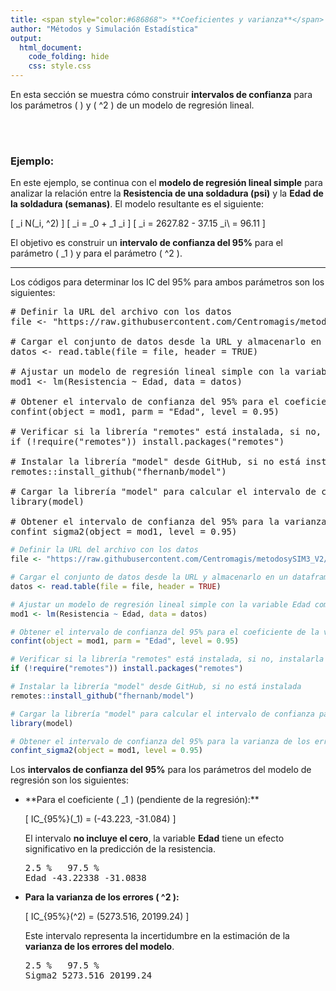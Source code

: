 ```yaml
---
title: <span style="color:#686868"> **Coeficientes y varianza**</span>
author: "Métodos y Simulación Estadística"
output:
  html_document:
    code_folding: hide
    css: style.css
---
```


En esta sección se muestra cómo construir **intervalos de confianza** para los parámetros \( \beta \) y \( \sigma^2 \) de un modelo de regresión lineal.


</br></br>
<div class="caja-ejemplo">
<h3>Ejemplo:</h3>
<p>

En este ejemplo, se continua con el **modelo de regresión lineal simple** para analizar la relación entre la **Resistencia de una soldadura (psi)** y la **Edad de la soldadura (semanas)**. El modelo resultante es el siguiente: 

\[
\widehat{\text{Resistencia}}_i \sim N(\hat{\mu}_i, \hat{\sigma}^2)
\]
\[
\hat{\mu}_i = \hat{\beta}_0 + \hat{\beta}_1 \times \text{Edad}_i
\]
\[
\hat{\mu}_i = 2627.82 - 37.15 \times \text{Edad}_i\\
\hat{\sigma} = 96.11
\]

El objetivo es construir un **intervalo de confianza del 95%** para el parámetro \( \beta_1 \) y para el parámetro \( \sigma^2 \).

---

Los códigos para determinar los IC del 95% para ambos parámetros son los siguientes:

<pre>
# Definir la URL del archivo con los datos
file <- "https://raw.githubusercontent.com/Centromagis/metodosySIM3_V2/refs/heads/main/datos_MetySim/dat_reg1.txt"

# Cargar el conjunto de datos desde la URL y almacenarlo en un dataframe
datos <- read.table(file = file, header = TRUE)

# Ajustar un modelo de regresión lineal simple con la variable Edad como predictor
mod1 <- lm(Resistencia ~ Edad, data = datos)

# Obtener el intervalo de confianza del 95% para el coeficiente de la variable Edad
confint(object = mod1, parm = "Edad", level = 0.95)

# Verificar si la librería "remotes" está instalada, si no, instalarla
if (!require("remotes")) install.packages("remotes")

# Instalar la librería "model" desde GitHub, si no está instalada
remotes::install_github("fhernanb/model")

# Cargar la librería "model" para calcular el intervalo de confianza para sigma^2
library(model)

# Obtener el intervalo de confianza del 95% para la varianza de los errores (sigma^2)
confint_sigma2(object = mod1, level = 0.95)
</pre>



```r
# Definir la URL del archivo con los datos
file <- "https://raw.githubusercontent.com/Centromagis/metodosySIM3_V2/refs/heads/main/datos_MetySim/dat_reg1.txt"

# Cargar el conjunto de datos desde la URL y almacenarlo en un dataframe
datos <- read.table(file = file, header = TRUE)

# Ajustar un modelo de regresión lineal simple con la variable Edad como predictor
mod1 <- lm(Resistencia ~ Edad, data = datos)

# Obtener el intervalo de confianza del 95% para el coeficiente de la variable Edad
confint(object = mod1, parm = "Edad", level = 0.95)

# Verificar si la librería "remotes" está instalada, si no, instalarla
if (!require("remotes")) install.packages("remotes")

# Instalar la librería "model" desde GitHub, si no está instalada
remotes::install_github("fhernanb/model")

# Cargar la librería "model" para calcular el intervalo de confianza para sigma^2
library(model)

# Obtener el intervalo de confianza del 95% para la varianza de los errores (sigma^2)
confint_sigma2(object = mod1, level = 0.95)

```



Los **intervalos de confianza del 95%** para los parámetros del modelo de regresión son los siguientes:

- **Para el coeficiente \( \beta_1 \) (pendiente de la regresión):**
  
  \[
  IC_{95\%}(\beta_1) = (-43.223, -31.084)
  \]

  El intervalo **no incluye el cero**,  la variable **Edad** tiene un efecto significativo en la predicción de la resistencia.

  <pre>
  2.5 %   97.5 %
  Edad -43.22338 -31.0838
  </pre>

- **Para la varianza de los errores \( \sigma^2 \):**
  
  \[
  IC_{95\%}(\sigma^2) = (5273.516, 20199.24)
  \]

  Este intervalo representa la incertidumbre en la estimación de la **varianza de los errores del modelo**.

  <pre>
  2.5 %   97.5 %
  Sigma2 5273.516 20199.24
  </pre>


</p>
</div>